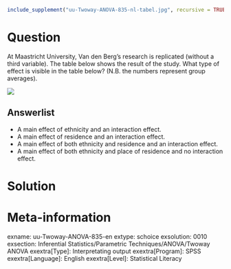 ```r
include_supplement("uu-Twoway-ANOVA-835-nl-tabel.jpg", recursive = TRUE)
```


Question
========
At Maastricht University, Van den Berg's research is replicated (without a third variable). The table below shows the result of the study. What type of effect is visible in the table below? (N.B. the numbers represent group averages).

![](uu-Twoway-ANOVA-835-nl-tabel.jpg)

  
Answerlist
----------
* A main effect of ethnicity and an interaction effect.
* A main effect of residence and an interaction effect.
* A main effect of both ethnicity and residence and an interaction effect.
* A main effect of both ethnicity and place of residence and no interaction effect.


Solution
========

Meta-information
================
exname: uu-Twoway-ANOVA-835-en
extype: schoice
exsolution: 0010
exsection: Inferential Statistics/Parametric Techniques/ANOVA/Twoway ANOVA
exextra[Type]: Interpretating output
exextra[Program]: SPSS
exextra[Language]: English
exextra[Level]: Statistical Literacy
